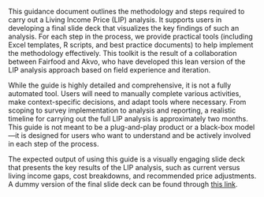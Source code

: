 This guidance document outlines the methodology and steps required to carry out a Living Income Price (LIP) analysis. It supports users in developing a final slide deck that visualizes the key findings of such an analysis. For each step in the process, we provide practical tools (including Excel templates, R scripts, and best practice documents) to help implement the methodology effectively. This toolkit is the result of a collaboration between Fairfood and Akvo, who have developed this lean version of the LIP analysis approach based on field experience and iteration.

While the guide is highly detailed and comprehensive, it is not a fully automated tool. Users will need to manually complete various activities, make context-specific decisions, and adapt tools where necessary. From scoping to survey implementation to analysis and reporting, a realistic timeline for carrying out the full LIP analysis is approximately two months. This guide is not meant to be a plug-and-play product or a black-box model—it is designed for users who want to understand and be actively involved in each step of the process.

The expected output of using this guide is a visually engaging slide deck that presents the key results of the LIP analysis, such as current versus living income gaps, cost breakdowns, and recommended price adjustments. A dummy version of the final slide deck can be found through [this link](https://www.canva.com/design/DAGqCK1v2pc/wToFqfck3VRO03SNq7jH7g/view?utm_content=DAGqCK1v2pc&utm_campaign=designshare&utm_medium=link2&utm_source=uniquelinks&utlId=h5af1444f09). 